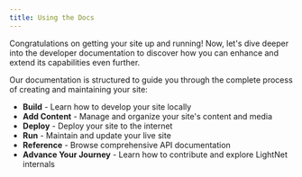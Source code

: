 ```yaml
---
title: Using the Docs
---
```


Congratulations on getting your site up and running! Now, let's dive deeper into the developer documentation to discover how you can enhance and extend its capabilities even further.

Our documentation is structured to guide you through the complete process of creating and maintaining your site:

- **Build** - Learn how to develop your site locally
- **Add Content** - Manage and organize your site's content and media
- **Deploy** - Deploy your site to the internet
- **Run** - Maintain and update your live site
- **Reference** - Browse comprehensive API documentation
- **Advance Your Journey** - Learn how to contribute and explore LightNet internals


